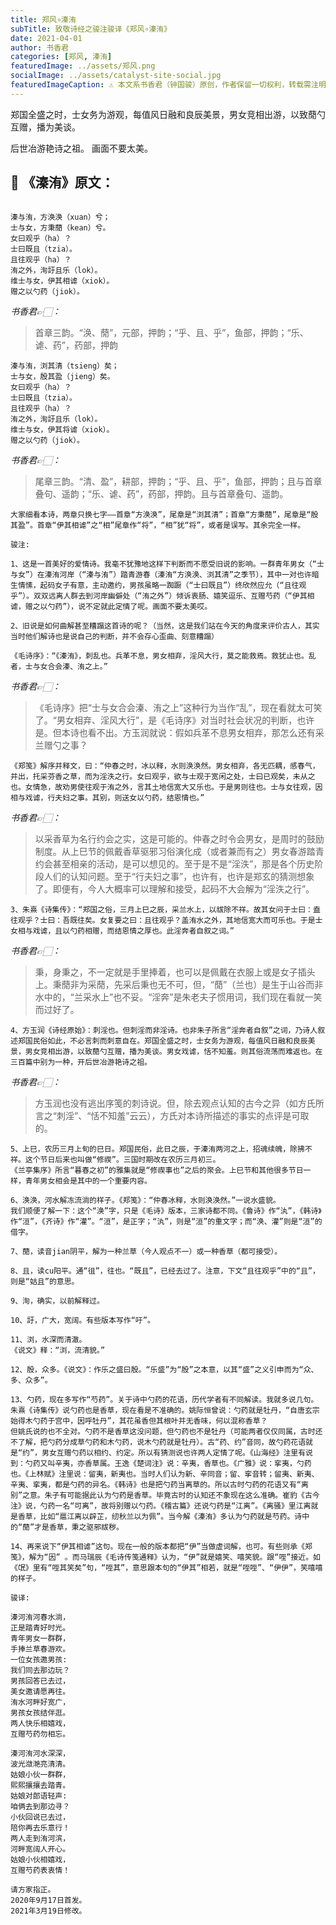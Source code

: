 ```yaml
---
title: 郑风∘溱洧
subTitle: 致敬诗经之骏注骏译《郑风∘溱洧》 
date: 2021-04-01 
author: 书香君
categories: [郑风, 溱洧]
featuredImage: ../assets/郑风.png
socialImage: ../assets/catalyst-site-social.jpg
featuredImageCaption: ⚠️️ 本文系书香君（钟国骏）原创，作者保留一切权利，转载需注明出处。
---
```


郑国全盛之时，士女务为游观，每值风日融和良辰美景，男女竞相出游，以致蕑勺互赠，播为美谈。

后世冶游艳诗之祖。
画面不要太美。

## 🌼 《溱洧》原文：
```

溱与洧，方涣涣（xuan）兮；
士与女，方秉蕑（kean）兮。
女曰观乎（ha）？
士曰既且（tzia）。
且往观乎（ha）？
洧之外，洵訏且乐（lok）。
维士与女，伊其相谑（xiok）。
赠之以勺药（jiok）。

```
*书香君👉🏻：* 

> 首章三韵。“涣、蕑”，元部，押韵；“乎、且、乎”，鱼部，押韵；“乐、谑、药”，药部，押韵

```
溱与洧，浏其清（tsieng）矣；
士与女，殷其盈（jieng）矣。
女曰观乎（ha）？
士曰既且（tzia）。
且往观乎（ha）？
洧之外，洵訏且乐（lok）。
维士与女，伊其将谑（xiok）。
赠之以勺药（jiok）。

```
*书香君👉🏻：* 

> 尾章三韵。“清、盈”，耕部，押韵；“乎、且、乎”，鱼部，押韵；且与首章叠句、遥韵；“乐、谑、药”，药部，押韵。且与首章叠句、遥韵。

```
大家细看本诗，两章只换七字——首章“方涣涣”，尾章是“浏其清”；首章“方秉蕑”，尾章是“殷其盈”。首章“伊其相谑”之“相”尾章作“将”，“相”犹“将”，或者是误写。其余完全一样。

骏注:

1、这是一首美好的爱情诗。我毫不犹豫地这样下判断而不愿受旧说的影响。一群青年男女（“士与女”）在溱洧河岸（“溱与洧”）踏青游春（溱洧“方涣涣、浏其清”之季节），其中一对也许暗生情愫，起码女子有意，主动邀约，男孩虽略一踟蹰（“士曰既且”）终欣然应允（“且往观乎”）。双双远离人群去到河岸幽僻处（“洧之外”）倾诉衷肠、嬉笑逗乐、互赠芍药（“伊其相谑，赠之以勺药”），说不定就此定情了呢。画面不要太美哎。

2、旧说是如何曲解甚至糟蹋这首诗的呢？（当然，这是我们站在今天的角度来评价古人，其实当时他们解诗也是说自己的判断，并不会存心歪曲、刻意糟蹋）

《毛诗序》：“《溱洧》，刺乱也。兵革不息，男女相弃，淫风大行，莫之能救焉。救犹止也。乱者，士与女合会溱、洧之上。”

```
*书香君👉🏻：* 

> 《毛诗序》把“士与女合会溱、洧之上”这种行为当作“乱”，现在看就太可笑了。“男女相弃、淫风大行”，是《毛诗序》对当时社会状况的判断，也许是。但本诗也看不出。方玉润就说：假如兵革不息男女相弃，那怎么还有采兰赠勺之事？

```
《郑笺》解序并释文，曰：“仲春之时，冰以释，水则涣涣然。男女相弃，各无匹耦，感春气，并出，托采芬香之草，而为淫泆之行。女曰观乎，欲与士观于宽闲之处，士曰已观矣，未从之也。女情急，故劝男使往观于洧之外，言其土地信宽大又乐也。于是男则往也。士与女往观，因相与戏谑，行夫妇之事。其别，则送女以勺药，结恩情也。”

```
*书香君👉🏻：* 

> 以采香草为名行约会之实，这是可能的。仲春之时令会男女，是周时的鼓励制度。从上巳节的佩戴香草驱邪习俗演化成（或者兼而有之）男女春游踏青约会甚至相亲的活动，是可以想见的。至于是不是“淫泆”，那是各个历史阶段人们的认知问题。至于“行夫妇之事”，也许有，也许是郑玄的猜测想象了。即便有，今人大概率可以理解和接受，起码不大会解为“淫泆之行”。

```
3、朱熹《诗集传》：“郑国之俗，三月上巳之辰，采兰水上，以祓除不祥。故其女问于士曰：盍往观乎？士曰：吾既往矣。女复要之曰：且往观乎？盖洧水之外，其地信宽大而可乐也。于是士女相与戏谑，且以勺药相赠，而结恩情之厚也。此淫奔者自叙之词。”

```
*书香君👉🏻：* 

> 秉，身秉之，不一定就是手里捧着，也可以是佩戴在衣服上或是女子插头上。秉蕑非为采蕑，先采后秉也无不可，但，“蕑”（兰也）是生于山谷而非水中的，“兰采水上”也不妥。“淫奔”是朱老夫子惯用词，我们现在看就一笑而过好了。

```
4、方玉润《诗经原始》：刺淫也。但刺淫而非淫诗。也非朱子所言“淫奔者自叙”之词，乃诗人叙述郑国民俗如此，不必言刺而刺意自在。郑国全盛之时，士女务为游观，每值风日融和良辰美景，男女竞相出游，以致蕑勺互赠，播为美谈。男女戏谑，恬不知羞。则其俗流荡而难返也。在三百篇中别为一种，开后世冶游艳诗之祖。

```
*书香君👉🏻：* 

> 方玉润也没有逃出序笺的刺诗说。但，除去观点认知的古今之异（如方氏所言之“刺淫”、“恬不知羞”云云），方氏对本诗所描述的事实的点评是可取的。

```
5、上巳，农历三月上旬的巳日。郑国民俗，此日之辰，于溱洧两河之上，招魂续魄，除拂不祥。这个节日后来也叫做“修禊”。三国时期改在农历三月初三。
《兰亭集序》所言“暮春之初”的雅集就是“修禊事也”之后的聚会。上巳节和其他很多节日一样，青年男女相会是其中的一个重要内容。

6、涣涣，河水解冻流淌的样子。《郑笺》：“仲春冰释，水则涣涣然。”一说水盛貌。
我们顺便了解一下：这个“涣”字，只是《毛诗》版本，三家诗都不同。《鲁诗》作“汍”，《韩诗》作“洹”，《齐诗》作“灌”。“洹”，是正字；“汍”，则是“洹”的重文字；而“涣、灌”则是“洹”的借字。

7、蕑，读音jian阴平，解为一种兰草（今人观点不一）或一种香草（都可接受）。

8、且，读cu阳平。通“徂”，往也。“既且”，已经去过了。注意，下文“且往观乎”中的“且”，则是“姑且”的意思。

9、洵，确实，以前解释过。

10、訏，广大，宽阔。有些版本写作“吁”。

11、浏，水深而清澈。
《说文》释：“浏，流清貌。”

12、殷，众多。《说文》：作乐之盛曰殷。“乐盛”为“殷”之本意，以其“盛”之义引申而为“众、多、众多”。

13、勺药，现在多写作“芍药”。关于诗中勺药的花语，历代学者有不同解读。我就多说几句。
朱熹《诗集传》说勺药也是香草，现在看是不准确的。姚际恒曾说：勺药就是牡丹，“自唐玄宗始得木勺药于宫中，因呼牡丹”，其花虽香但其根叶并无香味，何以混称香草？
但姚氏说的也不全对。勺药不是香草这没问题，但勺药也不是牡丹（可能两者仅仅同属，古时还不了解，把勺药分成草勺药和木勺药，说木勺药就是牡丹）。古“药、约”音同，故勺药花语就是“约”，男女互赠勺药以相约、约定。所以有猜测说也许两人定情了呢。《山海经》注里有说到：勺药又叫辛夷，亦香草属。王逸《楚词注》说：辛夷，香草也。《广雅》说：挛夷，勺药也。《上林赋》注里说：留夷，新夷也。当时人们认为新、辛同音；留、挛音转；留夷、新夷、辛夷、挛夷，都是勺药的异名。《韩诗》也是把勺药当离草的。所以古时勺药的花语又有“离别”之意。朱子有可能据此认为勺药是香草。毕竟古时的认知还不象现在这么准确。崔豹《古今注》说，勺药一名“可离”，故将别赠以勺药。《稽古篇》还说勺药是“江离”。《离骚》里江离就是香草，比如“扈江离以辟芷，纫秋兰以为佩”。当今解《溱洧》多认为勺药就是芍药。诗中的“蕑”才是香草，秉之驱邪祓秽。

14、再来说下“伊其相谑”这句。现在一般的版本都把“伊”当做虚词解，也可。有些则承《郑笺》，解为“因” 。而马瑞辰《毛诗传笺通释》认为，“伊”就是嬉笑、嘻笑貌。跟“咥”接近。如《氓》里有“咥其笑矣”句，“咥其”，意思跟本句的“伊其”相若，就是“咥咥”、“伊伊”，笑嘻嘻的样子。

骏译:

溱河洧河春水淌，
正是踏青好时光。
青年男女一群群，
手捧兰草春游欢。
一位女孩邀男孩:
我们同去那边玩？
男孩回答已去过，
美女邀请愿再往。
洧水河畔好宽广，
男孩女孩结伴逛。
两人快乐相嬉戏，
互赠芍药勿相忘。

溱河洧河水深深，
波光潋滟亮清清。
姑娘小伙一群群，
熙熙攘攘去踏青。
姑娘对郎语轻声:
咱俩去到那边寻？
小伙回说已去过，
陪你再去乐意行！
两人走到洧河滨，
河畔宽阔人开心。
姑娘小伙相嬉戏，
互赠芍药表衷情！

请方家指正。
2020年9月17日首发。
2021年3月19日修改。

